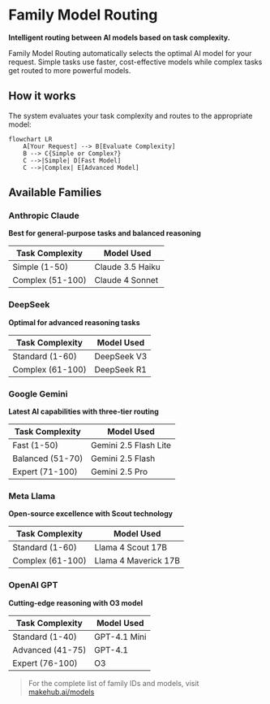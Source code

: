 # Family Model Routing

**Intelligent routing between AI models based on task complexity.**

Family Model Routing automatically selects the optimal AI model for your request. Simple tasks use faster, cost-effective models while complex tasks get routed to more powerful models.

## How it works

The system evaluates your task complexity and routes to the appropriate model:

```mermaid
flowchart LR
    A[Your Request] --> B[Evaluate Complexity]
    B --> C{Simple or Complex?}
    C -->|Simple| D[Fast Model]
    C -->|Complex| E[Advanced Model]
```

## Available Families

### Anthropic Claude
**Best for general-purpose tasks and balanced reasoning**

| Task Complexity | Model Used |
|-----------------|------------|
| Simple (1-50) | Claude 3.5 Haiku |
| Complex (51-100) | Claude 4 Sonnet |

### DeepSeek
**Optimal for advanced reasoning tasks**

| Task Complexity | Model Used |
|-----------------|------------|
| Standard (1-60) | DeepSeek V3 |
| Complex (61-100) | DeepSeek R1 |

### Google Gemini
**Latest AI capabilities with three-tier routing**

| Task Complexity | Model Used |
|-----------------|------------|
| Fast (1-50) | Gemini 2.5 Flash Lite |
| Balanced (51-70) | Gemini 2.5 Flash |
| Expert (71-100) | Gemini 2.5 Pro |

### Meta Llama
**Open-source excellence with Scout technology**

| Task Complexity | Model Used |
|-----------------|------------|
| Standard (1-60) | Llama 4 Scout 17B |
| Complex (61-100) | Llama 4 Maverick 17B |

### OpenAI GPT
**Cutting-edge reasoning with O3 model**

| Task Complexity | Model Used |
|-----------------|------------|
| Standard (1-40) | GPT-4.1 Mini |
| Advanced (41-75) | GPT-4.1 |
| Expert (76-100) | O3 |

> For the complete list of family IDs and models, visit [makehub.ai/models](https://makehub.ai/models)
